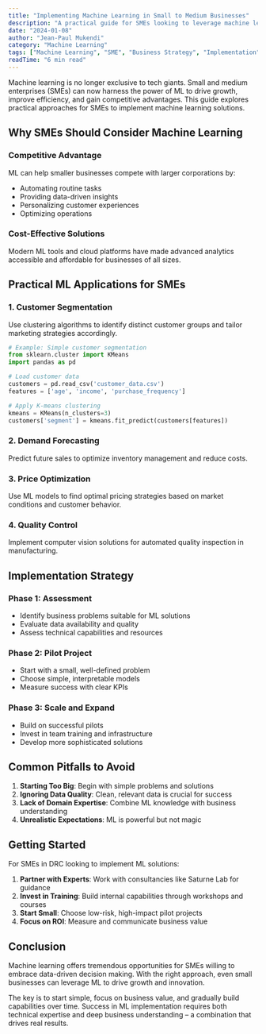 ```yaml
---
title: "Implementing Machine Learning in Small to Medium Businesses"
description: "A practical guide for SMEs looking to leverage machine learning for competitive advantage, with real-world examples and implementation strategies."
date: "2024-01-08"
author: "Jean-Paul Mukendi"
category: "Machine Learning"
tags: ["Machine Learning", "SME", "Business Strategy", "Implementation"]
readTime: "6 min read"
---
```


Machine learning is no longer exclusive to tech giants. Small and medium enterprises (SMEs) can now harness the power of ML to drive growth, improve efficiency, and gain competitive advantages. This guide explores practical approaches for SMEs to implement machine learning solutions.

## Why SMEs Should Consider Machine Learning

### Competitive Advantage
ML can help smaller businesses compete with larger corporations by:
- Automating routine tasks
- Providing data-driven insights
- Personalizing customer experiences
- Optimizing operations

### Cost-Effective Solutions
Modern ML tools and cloud platforms have made advanced analytics accessible and affordable for businesses of all sizes.

## Practical ML Applications for SMEs

### 1. Customer Segmentation
Use clustering algorithms to identify distinct customer groups and tailor marketing strategies accordingly.

```python
# Example: Simple customer segmentation
from sklearn.cluster import KMeans
import pandas as pd

# Load customer data
customers = pd.read_csv('customer_data.csv')
features = ['age', 'income', 'purchase_frequency']

# Apply K-means clustering
kmeans = KMeans(n_clusters=3)
customers['segment'] = kmeans.fit_predict(customers[features])
```

### 2. Demand Forecasting
Predict future sales to optimize inventory management and reduce costs.

### 3. Price Optimization
Use ML models to find optimal pricing strategies based on market conditions and customer behavior.

### 4. Quality Control
Implement computer vision solutions for automated quality inspection in manufacturing.

## Implementation Strategy

### Phase 1: Assessment
- Identify business problems suitable for ML solutions
- Evaluate data availability and quality
- Assess technical capabilities and resources

### Phase 2: Pilot Project
- Start with a small, well-defined problem
- Choose simple, interpretable models
- Measure success with clear KPIs

### Phase 3: Scale and Expand
- Build on successful pilots
- Invest in team training and infrastructure
- Develop more sophisticated solutions

## Common Pitfalls to Avoid

1. **Starting Too Big**: Begin with simple problems and solutions
2. **Ignoring Data Quality**: Clean, relevant data is crucial for success
3. **Lack of Domain Expertise**: Combine ML knowledge with business understanding
4. **Unrealistic Expectations**: ML is powerful but not magic

## Getting Started

For SMEs in DRC looking to implement ML solutions:

1. **Partner with Experts**: Work with consultancies like Saturne Lab for guidance
2. **Invest in Training**: Build internal capabilities through workshops and courses
3. **Start Small**: Choose low-risk, high-impact pilot projects
4. **Focus on ROI**: Measure and communicate business value

## Conclusion

Machine learning offers tremendous opportunities for SMEs willing to embrace data-driven decision making. With the right approach, even small businesses can leverage ML to drive growth and innovation.

The key is to start simple, focus on business value, and gradually build capabilities over time. Success in ML implementation requires both technical expertise and deep business understanding – a combination that drives real results.
